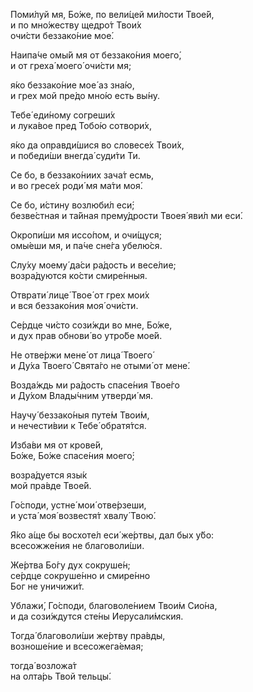 <span id="psalm50" />

Поми́луй мя, Бо́же, по вели́цей ми́лости Твое́й,  
и по мно́жеству щедро́т Твои́х  
очи́сти беззако́ние мое́.

Наипа́че омы́й мя от беззако́ния моего́,  
и от греха́ моего́ очи́сти мя;

я́ко беззако́ние мое́ аз зна́ю,  
и грех мой пре́до мно́ю есть вы́ну.

Тебе́ еди́ному согреши́х  
и лука́вое пред Тобо́ю сотвори́х,

я́ко да оправди́шися во словесе́х Твои́х,  
и победи́ши внегда́ суди́ти Ти.

Се бо, в беззако́ниих зача́т есмь,  
и во гресе́х роди́ мя ма́ти моя́.

Се бо, и́стину возлюби́л еси́;  
безве́стная и та́йная прему́дрости Твоея́ яви́л ми еси́.

Окропи́ши мя иссо́пом, и очи́щуся;  
омы́еши мя, и па́че сне́га убелю́ся.

Слу́ху моему́ да́си ра́дость и весе́лие;  
возра́дуются ко́сти смире́нныя.

Отврати́ лице́ Твое́ от грех мои́х  
и вся беззако́ния моя́ очи́сти.

Се́рдце чи́сто сози́жди во мне, Бо́же,  
и дух прав обнови́ во утро́бе мое́й.

Не отве́ржи мене́ от лица́ Твоего́  
и Ду́ха Твоего́ Свята́го не отыми́ от мене́.

Возда́ждь ми ра́дость спасе́ния Твое́го  
и Ду́хом Влады́чним утверди́ мя.

Научу́ беззако́ныя путе́м Твои́м,  
и нечести́вии к Тебе́ обратя́тся.

Изба́ви мя от крове́й,  
Бо́же, Бо́же спасе́ния моего́;

возра́дуется язы́к  
мой пра́вде Твое́й.

Го́споди, устне́ мои́ отве́рзеши,  
и уста́ моя́ возвестя́т хвалу́ Твою́.

Я́ко а́ще бы восхоте́л еси́ же́ртвы, дал бых у́бо:  
всесожже́ния не благоволи́ши.

Же́ртва Бо́гу дух сокруше́н;  
се́рдце сокруше́нно и смире́нно  
Бог не уничижи́т.

Ублажи́, Го́споди, благоволе́нием Твои́м Сио́на,  
и да сози́ждутся сте́ны Иерусали́мския.

Тогда́ благоволи́ши же́ртву пра́вды,  
возноше́ние и всесожега́емая;

тогда́ возложа́т  
на oлта́рь Твой тельцы́.
